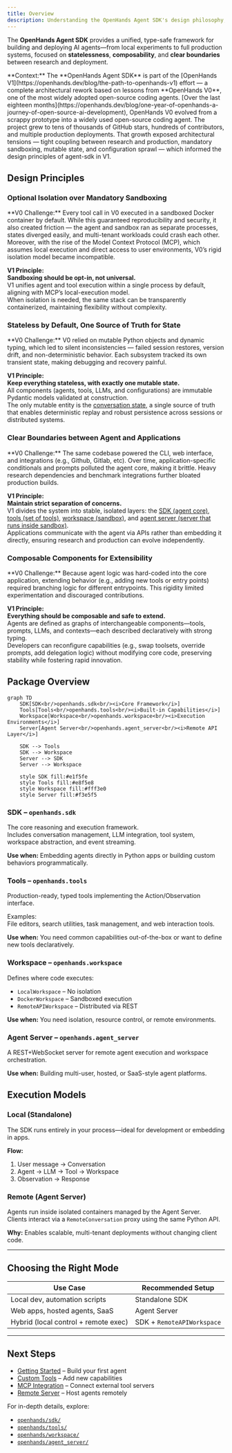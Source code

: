 ```yaml
---
title: Overview
description: Understanding the OpenHands Agent SDK's design philosophy, package structure, and core principles.
---
```


The **OpenHands Agent SDK** provides a unified, type-safe framework for building and deploying AI agents—from local experiments to full production systems, focused on **statelessness**, **composability**, and **clear boundaries** between research and deployment.


<Info>
**Context:** The **OpenHands Agent SDK** is part of the [OpenHands V1](https://openhands.dev/blog/the-path-to-openhands-v1) effort — a complete architectural rework based on lessons from **OpenHands V0**, one of the most widely adopted open-source coding agents.
[Over the last eighteen months](https://openhands.dev/blog/one-year-of-openhands-a-journey-of-open-source-ai-development), OpenHands V0 evolved from a scrappy prototype into a widely used open-source coding agent. The project grew to tens of thousands of GitHub stars, hundreds of contributors, and multiple production deployments. That growth exposed architectural tensions — tight coupling between research and production, mandatory sandboxing, mutable state, and configuration sprawl — which informed the design principles of agent-sdk in V1.
</Info>

## Design Principles

### Optional Isolation over Mandatory Sandboxing

<Info>
**V0 Challenge:**  
Every tool call in V0 executed in a sandboxed Docker container by default. While this guaranteed reproducibility and security, it also created friction — the agent and sandbox ran as separate processes, states diverged easily, and multi-tenant workloads could crash each other.  
Moreover, with the rise of the Model Context Protocol (MCP), which assumes local execution and direct access to user environments, V0’s rigid isolation model became incompatible.
</Info>

**V1 Principle:**  
**Sandboxing should be opt-in, not universal.**  
V1 unifies agent and tool execution within a single process by default, aligning with MCP’s local-execution model.  
When isolation is needed, the same stack can be transparently containerized, maintaining flexibility without complexity.

### Stateless by Default, One Source of Truth for State

<Info>
**V0 Challenge:**  
V0 relied on mutable Python objects and dynamic typing, which led to silent inconsistencies — failed session restores, version drift, and non-deterministic behavior. Each subsystem tracked its own transient state, making debugging and recovery painful.
</Info>

**V1 Principle:**  
**Keep everything stateless, with exactly one mutable state.**  
All components (agents, tools, LLMs, and configurations) are immutable Pydantic models validated at construction.  
The only mutable entity is the [conversation state](https://github.com/All-Hands-AI/agent-sdk/blob/main/openhands-sdk/openhands/sdk/event/conversation_state.py), a single source of truth that enables deterministic replay and robust persistence across sessions or distributed systems.

### Clear Boundaries between Agent and Applications

<Info>
**V0 Challenge:**  
The same codebase powered the CLI, web interface, and integrations (e.g., Github, Gitlab, etc). Over time, application-specific conditionals and prompts polluted the agent core, making it brittle.  
Heavy research dependencies and benchmark integrations further bloated production builds.
</Info>

**V1 Principle:**  
**Maintain strict separation of concerns.**  
V1 divides the system into stable, isolated layers: the [SDK (agent core)](/sdk/arch/overview#1-sdk-%E2%80%93-openhands-sdk), [tools (set of tools)](/sdk/arch/overview#2-tools-%E2%80%93-openhands-tools), [workspace (sandbox)](/sdk/arch/overview#3-workspace-%E2%80%93-openhands-workspace), and [agent server (server that runs inside sandbox)](/sdk/arch/overview#4-agent-server-%E2%80%93-openhands-agent-server).  
Applications communicate with the agent via APIs rather than embedding it directly, ensuring research and production can evolve independently.


### Composable Components for Extensibility

<Info>
**V0 Challenge:**  
Because agent logic was hard-coded into the core application, extending behavior (e.g., adding new tools or entry points) required branching logic for different entrypoints. This rigidity limited experimentation and discouraged contributions.
</Info>

**V1 Principle:**  
**Everything should be composable and safe to extend.**  
Agents are defined as graphs of interchangeable components—tools, prompts, LLMs, and contexts—each described declaratively with strong typing.  
Developers can reconfigure capabilities (e.g., swap toolsets, override prompts, add delegation logic) without modifying core code, preserving stability while fostering rapid innovation.

## Package Overview

```mermaid
graph TD
    SDK[SDK<br/>openhands.sdk<br/><i>Core Framework</i>] 
    Tools[Tools<br/>openhands.tools<br/><i>Built-in Capabilities</i>]
    Workspace[Workspace<br/>openhands.workspace<br/><i>Execution Environments</i>]
    Server[Agent Server<br/>openhands.agent_server<br/><i>Remote API Layer</i>]

    SDK --> Tools
    SDK --> Workspace
    Server --> SDK
    Server --> Workspace

    style SDK fill:#e1f5fe
    style Tools fill:#e8f5e8
    style Workspace fill:#fff3e0
    style Server fill:#f3e5f5
```


### SDK – `openhands.sdk`
The core reasoning and execution framework.  
Includes conversation management, LLM integration, tool system, workspace abstraction, and event streaming.

**Use when:** Embedding agents directly in Python apps or building custom behaviors programmatically.

### Tools – `openhands.tools`
Production-ready, typed tools implementing the Action/Observation interface.

Examples:  
File editors, search utilities, task management, and web interaction tools.

**Use when:** You need common capabilities out-of-the-box or want to define new tools declaratively.

### Workspace – `openhands.workspace`
Defines where code executes:
- `LocalWorkspace` – No isolation  
- `DockerWorkspace` – Sandboxed execution  
- `RemoteAPIWorkspace` – Distributed via REST

**Use when:** You need isolation, resource control, or remote environments.

### Agent Server – `openhands.agent_server`
A REST+WebSocket server for remote agent execution and workspace orchestration.

**Use when:** Building multi-user, hosted, or SaaS-style agent platforms.

## Execution Models

### Local (Standalone)
The SDK runs entirely in your process—ideal for development or embedding in apps.

**Flow:**
1. User message → Conversation  
2. Agent → LLM → Tool → Workspace  
3. Observation → Response

### Remote (Agent Server)
Agents run inside isolated containers managed by the Agent Server.  
Clients interact via a `RemoteConversation` proxy using the same Python API.

**Why:** Enables scalable, multi-tenant deployments without changing client code.

---

## Choosing the Right Mode

| Use Case | Recommended Setup |
|-----------|------------------|
| Local dev, automation scripts | Standalone SDK |
| Web apps, hosted agents, SaaS | Agent Server |
| Hybrid (local control + remote exec) | SDK + `RemoteAPIWorkspace` |

---

## Next Steps
- [Getting Started](/sdk/getting-started) – Build your first agent  
- [Custom Tools](/sdk/guides/custom-tools) – Add new capabilities  
- [MCP Integration](/sdk/guides/mcp) – Connect external tool servers  
- [Remote Server](/sdk/guides/agent-server/overview) – Host agents remotely  

For in-depth details, explore:
- [`openhands/sdk/`](https://github.com/All-Hands-AI/agent-sdk/tree/main/openhands/sdk)  
- [`openhands/tools/`](https://github.com/All-Hands-AI/agent-sdk/tree/main/openhands/tools)  
- [`openhands/workspace/`](https://github.com/All-Hands-AI/agent-sdk/tree/main/openhands/workspace)  
- [`openhands/agent_server/`](https://github.com/All-Hands-AI/agent-sdk/tree/main/openhands/agent_server)  
